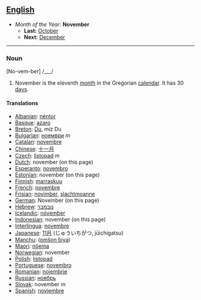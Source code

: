 == [[English]] ==
*''Month of the Year:'' '''November'''
**'''Last:''' [[October]]
**'''Next:''' [[December]]
----

===Noun===
[No-vem-ber] /___/

#November is the eleventh [[month]] in the Gregorian [[calendar]]. It has 30 [[day]]s.

====Translations====
*[[Albanian]]: [[nëntor]]
*[[Basque]]: [[azaro]]
*[[Breton]]: [[Du]], miz Du
*[[Bulgarian]]: [[ноември]] ''m''
*[[Catalan]]: [[novembre]]
*[[Chinese]]: [[十一月]]
*[[Czech]]: [[listopad]] ''m''
*[[Dutch]]: november (on this page)
*[[Esperanto]]: [[novembro]]
*[[Estonian]]: november (on this page)
*[[Finnish]]: [[marraskuu]]
*[[French]]: [[novembre]]
*[[Frisian]]: [[novimber]], [[slachtmoanne]]
*[[German]]: November (on this page)
*[[Hebrew]]: [[נובמבר]]
*[[Icelandic]]: [[nóvember]]
*[[Indonesian]]: november (on this page)
*[[Interlingua]]: [[novembre]]
*[[Japanese]]: [[11月]] (じゅういちがつ, jūichigatsu)
*[[Manchu]]: ([[omšon biya]])
*[[Maori]]: [[nöema]]
*[[Norwegian]]: november
*[[Polish]]: [[listopad]]
*[[Portuguese]]: [[novembro]]
*[[Romanian]]: [[noiembrie]]
*[[Russian]]: [[ноябрь]]
*[[Slovak]]: november ''m''
*[[Spanish]]: [[noviembre]]